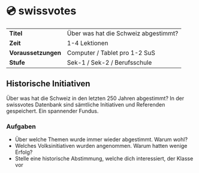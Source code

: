 
# 💿 swissvotes

|                     |                                      |
| ------------------- | ------------------------------------ |
| **Titel**           | Über was hat die Schweiz abgestimmt? |
| **Zeit**            | 1-4 Lektionen                        |
| **Voraussetzungen** | Computer / Tablet pro 1-2 SuS        |
| **Stufe**           | Sek-1 / Sek-2 / Berufsschule         |

## Historische Initiativen

Über was hat die Schweiz in den letzten 250 Jahren abgestimmt?
In der swissvotes Datenbank sind sämtliche Initiativen und Referenden gespeichert.
Ein spannender Fundus.

### Aufgaben

- Über welche Themen wurde immer wieder abgestimmt. Warum wohl?
- Welches Volksinitiativen wurden angenommen. Warum hatten wenige Erfolg?
- Stelle eine historische Abstimmung, welche dich interessiert, der Klasse vor
